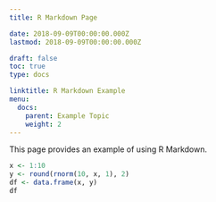 ```yaml
---
title: R Markdown Page

date: 2018-09-09T00:00:00.000Z
lastmod: 2018-09-09T00:00:00.000Z

draft: false
toc: true
type: docs

linktitle: R Markdown Example
menu:
  docs:
    parent: Example Topic
    weight: 2
---
```


This page provides an example of using R Markdown.

```r
x <- 1:10
y <- round(rnorm(10, x, 1), 2)
df <- data.frame(x, y)
df
```
